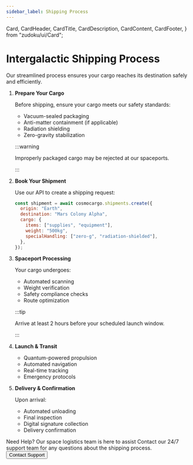 ```yaml
---
sidebar_label: Shipping Process
---
```


  Card,
  CardHeader,
  CardTitle,
  CardDescription,
  CardContent,
  CardFooter,
} from "zudoku/ui/Card";

# Intergalactic Shipping Process

Our streamlined process ensures your cargo reaches its destination safely and
efficiently.

<Stepper>

1. **Prepare Your Cargo**

   Before shipping, ensure your cargo meets our safety standards:
   - Vacuum-sealed packaging
   - Anti-matter containment (if applicable)
   - Radiation shielding
   - Zero-gravity stabilization

   :::warning

   Improperly packaged cargo may be rejected at our spaceports.

   :::

1. **Book Your Shipment**

   Use our API to create a shipping request:

   ```js title="Book your shipment"
   const shipment = await cosmocargo.shipments.create({
     origin: "Earth",
     destination: "Mars Colony Alpha",
     cargo: {
       items: ["supplies", "equipment"],
       weight: "500kg",
       specialHandling: ["zero-g", "radiation-shielded"],
     },
   });
   ```

1. **Spaceport Processing**

   Your cargo undergoes:
   - Automated scanning
   - Weight verification
   - Safety compliance checks
   - Route optimization

   :::tip

   Arrive at least 2 hours before your scheduled launch window.

   :::

1. **Launch & Transit**
   - Quantum-powered propulsion
   - Automated navigation
   - Real-time tracking
   - Emergency protocols

1. **Delivery & Confirmation**

   Upon arrival:
   - Automated unloading
   - Final inspection
   - Digital signature collection
   - Delivery confirmation

</Stepper>

<Card className="not-prose">
  <CardHeader>
    <CardTitle>Need Help?</CardTitle>
    <CardDescription>
      <span>Our space logistics team is here to assist</span>
    </CardDescription>
  </CardHeader>
  <CardContent>
    Contact our 24/7 support team for any questions about the shipping process.
  </CardContent>
  <CardFooter>
    <Button>Contact Support</Button>
  </CardFooter>
</Card>
